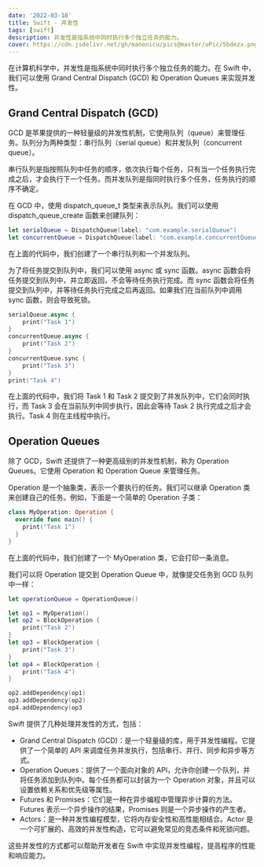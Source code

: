 ```yaml
---
date: '2022-03-18'
title: Swift - 并发性
tags: [swift]
description: 并发性是指系统中同时执行多个独立任务的能力。
cover: https://cdn.jsdelivr.net/gh/manonicu/pics@master/uPic/5bdezx.png
---
```


在计算机科学中，并发性是指系统中同时执行多个独立任务的能力。在 Swift 中，我们可以使用 Grand Central Dispatch (GCD) 和 Operation Queues 来实现并发性。

## Grand Central Dispatch (GCD)

GCD 是苹果提供的一种轻量级的并发性机制，它使用队列（queue）来管理任务。队列分为两种类型：串行队列（serial queue）和并发队列（concurrent queue）。

串行队列是指按照队列中任务的顺序，依次执行每个任务，只有当一个任务执行完成之后，才会执行下一个任务。而并发队列是指同时执行多个任务，任务执行的顺序不确定。

在 GCD 中，使用 dispatch_queue_t 类型来表示队列。我们可以使用 dispatch_queue_create 函数来创建队列：

```swift
let serialQueue = DispatchQueue(label: "com.example.serialQueue")
let concurrentQueue = DispatchQueue(label: "com.example.concurrentQueue", attributes: .concurrent)
```

在上面的代码中，我们创建了一个串行队列和一个并发队列。

为了将任务提交到队列中，我们可以使用 async 或 sync 函数。async 函数会将任务提交到队列中，并立即返回，不会等待任务执行完成。而 sync 函数会将任务提交到队列中，并等待任务执行完成之后再返回。如果我们在当前队列中调用 sync 函数，则会导致死锁。

```swift
serialQueue.async {
    print("Task 1")
}
concurrentQueue.async {
    print("Task 2")
}
concurrentQueue.sync {
    print("Task 3")
}
print("Task 4")
```

在上面的代码中，我们将 Task 1 和 Task 2 提交到了并发队列中，它们会同时执行，而 Task 3 会在当前队列中同步执行，因此会等待 Task 2 执行完成之后才会执行。Task 4 则在主线程中执行。

## Operation Queues

除了 GCD，Swift 还提供了一种更高级别的并发性机制，称为 Operation Queues。它使用 Operation 和 Operation Queue 来管理任务。

Operation 是一个抽象类，表示一个要执行的任务。我们可以继承 Operation 类来创建自己的任务。例如，下面是一个简单的 Operation 子类：

```swift
class MyOperation: Operation {
  override func main() {
    print("Task 1")
  }
}
```

在上面的代码中，我们创建了一个 MyOperation 类，它会打印一条消息。

我们可以将 Operation 提交到 Operation Queue 中，就像提交任务到 GCD 队列中一样：

```swift
let operationQueue = OperationQueue()

let op1 = MyOperation()
let op2 = BlockOperation {
    print("Task 2")
}
let op3 = BlockOperation {
    print("Task 3")
}
let op4 = BlockOperation {
    print("Task 4")
}

op2.addDependency(op1)
op3.addDependency(op2)
op4.addDependency(op3
```

Swift 提供了几种处理并发性的方式，包括：

- Grand Central Dispatch (GCD)：是一个轻量级的库，用于并发性编程。它提供了一个简单的 API 来调度任务并发执行，包括串行、并行、同步和异步等方式。
- Operation Queues：提供了一个面向对象的 API，允许你创建一个队列，并将任务添加到队列中。每个任务都可以封装为一个 Operation 对象，并且可以设置依赖关系和优先级等属性。
- Futures 和 Promises：它们是一种在异步编程中管理异步计算的方法。Futures 表示一个异步操作的结果，Promises 则是一个异步操作的产生者。
- Actors：是一种并发性编程模型，它将内存安全性和高性能相结合。Actor 是一个可扩展的、高效的并发性构造，它可以避免常见的竞态条件和死锁问题。

这些并发性的方式都可以帮助开发者在 Swift 中实现并发性编程，提高程序的性能和响应能力。
